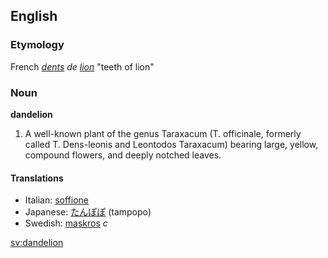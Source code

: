 ==English==
===Etymology===
French ''[[dent]]s de [[lion]]'' "teeth of lion"
===Noun===

'''dandelion'''

#A well-known plant of the genus Taraxacum (T. officinale, formerly called T. Dens-leonis and Leontodos Taraxacum) bearing large, yellow, compound flowers, and deeply notched leaves.

====Translations====
*Italian: [[soffione]]
*Japanese: [[たんぽぽ]] (tampopo)
*Swedish: [[maskros]] ''c''

[[sv:dandelion]]